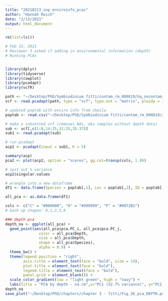```yaml
---
title: "20210213_snp_enviroinfo_pcas"
author: "Hannah Reich"
date: "2/13/2021"
output: html_document
---
```


```r

rm(list=ls())

# Feb 13, 2021
# Reviewer 3 asked if adding in environmental information (depth)
# Running PCAs


library(dplyr)
library(tidyverse)
library(cowplot)
library(pcadapt)
library(vcfR)

path <- "~/Desktop/PhD/Symbiodinium fitti/contam_rm_080819/hq_nocontam_rename_aug19.vcf"
vcf <- read.pcadapt(path, type = "vcf", type.out = "matrix", ploidy = 1)

# updated poptab with enviro info from sheila
poptab <- read.csv("~/Desktop/PhD/Symbiodinium fitti/contam_rm_080819/2021_mec_R1/2021_poptab_noBP_enviro_info.csv", header = T)

# make a subsetted vcf (removes NAs, aka samples without depth data)
sub <- vcf[,c(1:8,14:25,31:33,35:37)]
sub1 <- read.pcadapt(sub)

# run pcadapt
acp2 <- pcadapt(input = sub1, K = 5)

summary(acp)
pca2 <- plot(acp2, option = "scores", gg.col=transp(cols, 1.0))

# spit out % variance
acp2$singular.values

# wrangle into a new dataframe
df1 <- data.frame(Species = poptab[,1], Loc = poptab[,2], ID = poptab[,3], pca = pca2$data, Sample_Type = poptab[,5], Depth = poptab[,6], Detail_Benthic = poptab[,7], Benthic_Abbrev = poptab[,8], Apalm_Abundance = poptab[,9], Hybrid_Abudance = poptab[,10], Acerv_Abundance = poptab[,11])

all_pca <- as.data.frame(df1)

cols <- c("C" = "#000000", "H" = "#999999", "P" = "#0072B2")
# back up shapes: 0,1,2,3,8

### depth pca
depth_na <- ggplot(all_pca) + 
  geom_point(aes(all_pca$pca.PC_i, all_pca$pca.PC_j,
               color = all_pca$Depth,
               size = all_pca$Depth,
               shape = all_pca$Species), 
               alpha = 0.9) +
  theme_bw() +
  theme(legend.position = "right",
        axis.title = element_text(face = "bold", size = 14),
        plot.title = element_text(face = "bold"),
        legend.title = element_text(face = "bold"),
        panel.grid = element_blank()) +
  scale_color_gradient(low = "light green", high = "navy") +
  labs(title = "PCA by depth - na.rm",x="PC1 (52.7% variance)", y="PC2 (30.4% variance)")
depth_na
save_plot("~/Desktop/PhD/chapters/chapter 3 - fitti/Fig_S6_pca_DEPTH.pdf", depth_na, base_aspect_ratio = 1.6)


```

